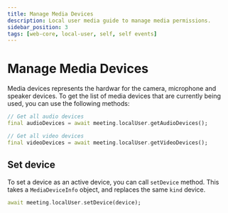 ```yaml
---
title: Manage Media Devices
description: Local user media guide to manage media permissions.
sidebar_position: 3
tags: [web-core, local-user, self, self events]
---
```


# Manage Media Devices

Media devices represents the hardwar for the camera, microphone and speaker
devices. To get the list of media devices that are currently being used, you can
use the following methods:

```dart
// Get all audio devices
final audioDevices = await meeting.localUser.getAudioDevices();

// Get all video devices
final videoDevices = await meeting.localUser.getVideoDevices();
```

## Set device

To set a device as an active device, you can call `setDevice` method. This takes
a `MediaDeviceInfo` object, and replaces the same `kind` device.

```dart
await meeting.localUser.setDevice(device);
```
